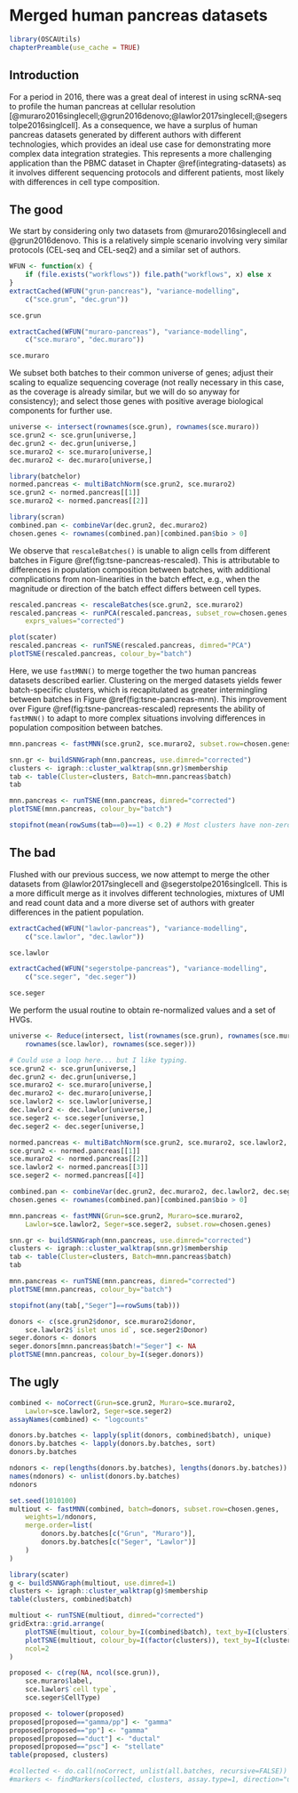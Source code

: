 # Merged human pancreas datasets

```r
library(OSCAUtils)
chapterPreamble(use_cache = TRUE)
```

## Introduction

For a period in 2016, there was a great deal of interest in using scRNA-seq to profile the human pancreas at cellular resolution
[@muraro2016singlecell;@grun2016denovo;@lawlor2017singlecell;@segerstolpe2016singlcell].
As a consequence, we have a surplus of human pancreas datasets generated by different authors with different technologies,
which provides an ideal use case for demonstrating more complex data integration strategies.
This represents a more challenging application than the PBMC dataset in Chapter \@ref(integrating-datasets) as it involves different sequencing protocols and different patients, most likely with differences in cell type composition.

## The good

We start by considering only two datasets from @muraro2016singlecell and @grun2016denovo.
This is a relatively simple scenario involving very similar protocols (CEL-seq and CEL-seq2) and a similar set of authors.

```r
WFUN <- function(x) {
    if (file.exists("workflows")) file.path("workflows", x) else x
}
extractCached(WFUN("grun-pancreas"), "variance-modelling",
    c("sce.grun", "dec.grun"))
```

```r
sce.grun
```

```r
extractCached(WFUN("muraro-pancreas"), "variance-modelling",
    c("sce.muraro", "dec.muraro"))
```

```r
sce.muraro
```

We subset both batches to their common universe of genes;
adjust their scaling to equalize sequencing coverage (not really necessary in this case, as the coverage is already similar, but we will do so anyway for consistency);
and select those genes with positive average biological components for further use.

```r
universe <- intersect(rownames(sce.grun), rownames(sce.muraro))
sce.grun2 <- sce.grun[universe,]
dec.grun2 <- dec.grun[universe,]
sce.muraro2 <- sce.muraro[universe,]
dec.muraro2 <- dec.muraro[universe,]

library(batchelor)
normed.pancreas <- multiBatchNorm(sce.grun2, sce.muraro2)
sce.grun2 <- normed.pancreas[[1]]
sce.muraro2 <- normed.pancreas[[2]]

library(scran)
combined.pan <- combineVar(dec.grun2, dec.muraro2)
chosen.genes <- rownames(combined.pan)[combined.pan$bio > 0]
```

We observe that `rescaleBatches()` is unable to align cells from different batches in Figure \@ref(fig:tsne-pancreas-rescaled).
This is attributable to differences in population composition between batches, with additional complications from non-linearities in the batch effect, e.g., when the magnitude or direction of the batch effect differs between cell types.

```r
rescaled.pancreas <- rescaleBatches(sce.grun2, sce.muraro2)
rescaled.pancreas <- runPCA(rescaled.pancreas, subset_row=chosen.genes,
    exprs_values="corrected")

plot(scater)
rescaled.pancreas <- runTSNE(rescaled.pancreas, dimred="PCA")
plotTSNE(rescaled.pancreas, colour_by="batch")
```

Here, we use `fastMNN()` to merge together the two human pancreas datasets described earlier.
Clustering on the merged datasets yields fewer batch-specific clusters, which is recapitulated as greater intermingling between batches in Figure \@ref(fig:tsne-pancreas-mnn).
This improvement over Figure \@ref(fig:tsne-pancreas-rescaled) represents the ability of `fastMNN()` to adapt to more complex situations involving differences in population composition between batches.

```r
mnn.pancreas <- fastMNN(sce.grun2, sce.muraro2, subset.row=chosen.genes)

snn.gr <- buildSNNGraph(mnn.pancreas, use.dimred="corrected")
clusters <- igraph::cluster_walktrap(snn.gr)$membership
tab <- table(Cluster=clusters, Batch=mnn.pancreas$batch)
tab

mnn.pancreas <- runTSNE(mnn.pancreas, dimred="corrected")
plotTSNE(mnn.pancreas, colour_by="batch")
```

```r
stopifnot(mean(rowSums(tab==0)==1) < 0.2) # Most clusters have non-zero contributions.
```

## The bad

Flushed with our previous success, we now attempt to merge the other datasets from @lawlor2017singlecell and @segerstolpe2016singlcell.
This is a more difficult merge as it involves different technologies, mixtures of UMI and read count data and a more diverse set of authors with greater differences in the patient population.

```r
extractCached(WFUN("lawlor-pancreas"), "variance-modelling",
    c("sce.lawlor", "dec.lawlor"))
```

```r
sce.lawlor
```

```r
extractCached(WFUN("segerstolpe-pancreas"), "variance-modelling",
    c("sce.seger", "dec.seger"))
```

```r
sce.seger
```

We perform the usual routine to obtain re-normalized values and a set of HVGs. 

```r
universe <- Reduce(intersect, list(rownames(sce.grun), rownames(sce.muraro),
    rownames(sce.lawlor), rownames(sce.seger)))

# Could use a loop here... but I like typing.
sce.grun2 <- sce.grun[universe,]
dec.grun2 <- dec.grun[universe,]
sce.muraro2 <- sce.muraro[universe,]
dec.muraro2 <- dec.muraro[universe,]
sce.lawlor2 <- sce.lawlor[universe,]
dec.lawlor2 <- dec.lawlor[universe,]
sce.seger2 <- sce.seger[universe,]
dec.seger2 <- dec.seger[universe,]

normed.pancreas <- multiBatchNorm(sce.grun2, sce.muraro2, sce.lawlor2, sce.seger2)
sce.grun2 <- normed.pancreas[[1]]
sce.muraro2 <- normed.pancreas[[2]]
sce.lawlor2 <- normed.pancreas[[3]]
sce.seger2 <- normed.pancreas[[4]]

combined.pan <- combineVar(dec.grun2, dec.muraro2, dec.lawlor2, dec.seger2)
chosen.genes <- rownames(combined.pan)[combined.pan$bio > 0]
```

```r
mnn.pancreas <- fastMNN(Grun=sce.grun2, Muraro=sce.muraro2, 
    Lawlor=sce.lawlor2, Seger=sce.seger2, subset.row=chosen.genes)

snn.gr <- buildSNNGraph(mnn.pancreas, use.dimred="corrected")
clusters <- igraph::cluster_walktrap(snn.gr)$membership
tab <- table(Cluster=clusters, Batch=mnn.pancreas$batch)
tab

mnn.pancreas <- runTSNE(mnn.pancreas, dimred="corrected")
plotTSNE(mnn.pancreas, colour_by="batch")
```

```r
stopifnot(any(tab[,"Seger"]==rowSums(tab)))
```

```r
donors <- c(sce.grun2$donor, sce.muraro2$donor,
    sce.lawlor2$`islet unos id`, sce.seger2$Donor)
seger.donors <- donors
seger.donors[mnn.pancreas$batch!="Seger"] <- NA
plotTSNE(mnn.pancreas, colour_by=I(seger.donors))
```

## The ugly

```r
combined <- noCorrect(Grun=sce.grun2, Muraro=sce.muraro2, 
    Lawlor=sce.lawlor2, Seger=sce.seger2)
assayNames(combined) <- "logcounts"
```

```r
donors.by.batches <- lapply(split(donors, combined$batch), unique)
donors.by.batches <- lapply(donors.by.batches, sort)
donors.by.batches
```

```r
ndonors <- rep(lengths(donors.by.batches), lengths(donors.by.batches))
names(ndonors) <- unlist(donors.by.batches)
ndonors

set.seed(1010100)
multiout <- fastMNN(combined, batch=donors, subset.row=chosen.genes,
    weights=1/ndonors,
    merge.order=list(
        donors.by.batches[c("Grun", "Muraro")],
        donors.by.batches[c("Seger", "Lawlor")]
    )
)
```

```r
library(scater)
g <- buildSNNGraph(multiout, use.dimred=1)
clusters <- igraph::cluster_walktrap(g)$membership
table(clusters, combined$batch)

multiout <- runTSNE(multiout, dimred="corrected")
gridExtra::grid.arrange(
    plotTSNE(multiout, colour_by=I(combined$batch), text_by=I(clusters)),
    plotTSNE(multiout, colour_by=I(factor(clusters)), text_by=I(clusters)),
    ncol=2
)
```

```r
proposed <- c(rep(NA, ncol(sce.grun)), 
    sce.muraro$label,
    sce.lawlor$`cell type`,
    sce.seger$CellType)

proposed <- tolower(proposed)
proposed[proposed=="gamma/pp"] <- "gamma"
proposed[proposed=="pp"] <- "gamma"
proposed[proposed=="duct"] <- "ductal"
proposed[proposed=="psc"] <- "stellate"
table(proposed, clusters)

#collected <- do.call(noCorrect, unlist(all.batches, recursive=FALSE))
#markers <- findMarkers(collected, clusters, assay.type=1, direction="up", lfc=1, full.stats=TRUE, block=origin)
```
